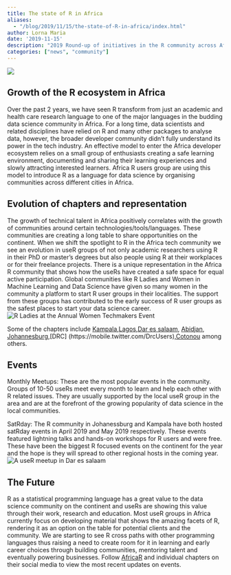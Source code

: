 ```yaml
---
title: The state of R in Africa
aliases:
  - "/blog/2019/11/15/the-state-of-R-in-africa/index.html"
author: Lorna Maria
date: '2019-11-15'
description: "2019 Round-up of initiatives in the R community across Africa."
categories: ["news", "community"]
---
```

![](banner.jpg)

## Growth of the R ecosystem in Africa 

Over the past 2 years, we have seen R transform from just an academic and health care research language to one of the major languages in the budding data science community in Africa. For a long time, data scientists and related disciplines have relied on R and many other packages to analyse data, however, the broader developer community didn’t fully understand its power in the tech industry.
An effective model to enter the Africa developer ecosystem relies on a small group of enthusiasts creating a safe learning environment, documenting and sharing their learning experiences and slowly attracting interested learners. Africa R users group are using this model to introduce R as a language for data science by organising communities across different cities in Africa.

## Evolution of chapters and representation
The growth of technical talent in Africa positively correlates with the growth of communities around certain technologies/tools/languages. These communities are creating a long table to share opportunities on the continent. When we shift the spotlight to R in the Africa tech community we see an evolution in useR groups of not only academic researchers using R in their PhD or master’s degrees but also people using R at their workplaces or for their freelance projects. 
There is a unique representation in the Africa R community that shows how the useRs have created a safe space for equal active participation. Global communities like R Ladies and Women in Machine Learning and Data Science have given so many women in the community a platform to start R user groups in their localities. The support from these groups has contributed to the early success of R user groups as the safest places to start your data science career.
![R Ladies at the Annual Women Techmakers Event](representation.jpg)

Some of the chapters include [Kampala](https://mobile.twitter.com/Rladieskampala),[Lagos](https://mobile.twitter.com/LagosRUsers),[Dar es salaam](https://mobile.twitter.com/daR_users), [Abidjan](https://mobile.twitter.com/AbidjanRusers), [Johannesburg](https://mobile.twitter.com/RLadiesJozi),[DRC] (https://mobile.twitter.com/DrcUsers),[Cotonou](https://mobile.twitter.com/RLadiesCtn) among others. 

## Events

Monthly Meetups: These are the most popular events in the community. Groups of 10-50 useRs meet every month to learn and help each other with R related issues. They are usually supported by the local useR group in the area and are at the forefront of the growing popularity of data science in the local communities.

SatRday: The R community in Johanessburg and Kampala have both hosted satRday events in April 2019 and May 2019 respectively. These events featured lightning talks and hands-on workshops for R users and were free. These have been the biggest R focused events on the continent for the year and the hope is they will spread to other regional hosts in the coming year. 
![A useR meetup in Dar es salaam](events.jpg)

## The Future
R as a statistical programming language has a great value to the data science community on the continent and useRs are showing this value through their work, research and education. Most useR groups in Africa currently focus on developing material that shows the amazing facets of R, rendering it as an option on the table for potential clients and the community. We are starting to see R cross paths with other programming languages thus raising a need to create room for it in learning and early career choices through building communities, mentoring talent and eventually powering businesses.
Follow [AfricaR](https://mobile.twitter.com/AfricaRUsers)  and individual chapters on their social media to view the most recent updates on events.
